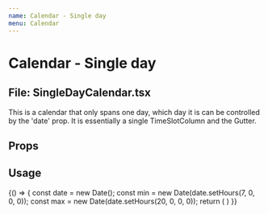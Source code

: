 ```yaml
---
name: Calendar - Single day
menu: Calendar
---
```



# Calendar - Single day
## File: SingleDayCalendar.tsx

This is a calendar that only spans one day, which day it is can be controlled by the 'date' prop. It is essentially a single TimeSlotColumn and the Gutter.

## Props

<Props of={SingleDayCalendar} />

## Usage

<Playground>
  {() => {
    const date = new Date();
    const min = new Date(date.setHours(7, 0, 0, 0));
    const max = new Date(date.setHours(20, 0, 0, 0));
    return (
        <SingleDayCalendar date={new Date()} min={min} max={max} columns={['test1', 'test2']} />
    )
  }}
</Playground>

